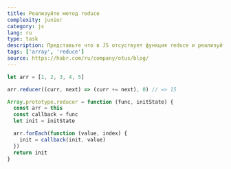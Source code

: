 ```yaml
---
title: Реализуйте метод reduce
complexity: junior
category: js
lang: ru
type: task
description: Представьте что в JS отсуствует функция reduce и реализуйте ее самостоятельно c помощью прототипов
tags: ['array', 'reduce']
source: https://habr.com/ru/company/otus/blog/
---
```


```js example
let arr = [1, 2, 3, 4, 5]

arr.reducer((curr, next) => (curr += next), 0) // => 15
```

```js answer
Array.prototype.reducer = function (func, initState) {
  const arr = this
  const callback = func
  let init = initState

  arr.forEach(function (value, index) {
    init = callback(init, value)
  })
  return init
}
```
